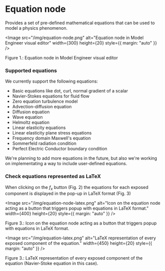 
# Equation node

Provides a set of pre-defined mathematical equations that can be used to model a physics phenomenon.

<Image
    src="/img/equation-node.png"
    alt="Equation node in Model Engineer visual editor"
    width={300}
    height={20}
    style={{ margin: "auto" }}
/>
<figcaption style={{ textAlign: "center", fontSize: "0.7rem", marginBottom: "1rem" }}>
    Figure 1.: Equation node in Model Engineer visual editor
</figcaption>

### Supported equations

We currently support the following equations:
- Basic equations like dot, curl, normal gradient of a scalar
- Navier-Stokes equations for fluid flow
- Zero equation turbulence model
- Advection-diffusion equation
- Diffusion equation
- Wave equation
- Helmoltz equation
- Linear elasticity equations
- Linear elasticity plane stress equations
- Frequency domain Maxwell's equation
- Sommerfeld radiation condition
- Perfect Electric Conductor boundary condition

We're planning to add more equations in the future, but also we're working on implementating a way to include 
user-defined equations.

### Check equations represented as LaTeX

When clicking on the $f_x$ button (Fig. 2) the equations for each exposed component is displayed in the pop-up in LaTeX format (Fig. 3)

<Image
    src="/img/equation-node-latex.png"
    alt="Icon on the equation node acting as a button that triggers popup with equations in LaTeX format."
    width={400}
    height={20}
    style={{ margin: "auto" }}
/>
<figcaption style={{ textAlign: "center", fontSize: "0.7rem", marginBottom: "1rem" }}>
    Figure 3.: Icon on the equation node acting as a button that triggers popup with equations in LaTeX format.
</figcaption>

<Image
    src="/img/equation-latex.png"
    alt="LaTeX representation of every exposed component of the equation."
    width={450}
    height={20}
    style={{ margin: "auto" }}
/>
<figcaption style={{ textAlign: "center", fontSize: "0.7rem", marginBottom: "1rem" }}>
    Figure 3.: LaTeX representation of every exposed component of the equation (Navier-Stoke equation in this case).
</figcaption>